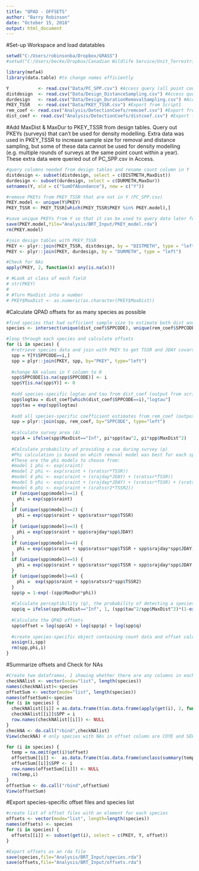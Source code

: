 ```yaml
---
title: "QPAD - OFFSETS"
author: "Barry Robinson"
date: "October 15, 2018"
output: html_document
---
```


#Set-up Workspace and load datatables
```r
setwd("C:/Users/robinsonba/Dropbox/GRASS")
#setwd("C:/Users/becke/Dropbox/Canadian Wildlife Service/Unit_Terrestrial/Robinson_GrasslandBirds/GRASS")

library(mefa4)
library(data.table) #to change names efficiently

Y           <- read.csv("Data/PC_SPP.csv") #Access query (all point count observations linked with PKEY)
distdesign  <- read.csv("Data/Design_DistanceSampling.csv") #Access query
durdesign   <- read.csv("Data/Design_DurationRemovalSampling.csv") #Access query
PKEY_TSSR   <- read.csv("Data/PKEY_TSSR.csv") #Export from Script1
rem_coef <- read.csv("Analysis/DetectionCoefs/remcoef.csv") #Export from Script2
dist_coef <- read.csv("Analysis/DetectionCoefs/distcoef.csv") #Export from Script3

```

#Add MaxDist & MaxDur to PKEY_TSSR from design tables. Query out PKEYs (surveys) that can't be used for density modelling. Extra data was used in PKEY_TSSR to increase sample size for removal and distance sampling, but some of these data cannot be used for density modelling (e.g. multiple rounds of surveys at the same point count within a year). These extra data were queried out of PC_SPP.csv in Access.
```r
#query columns needed from design tables and rename count column in Y
distdesign <- subset(distdesign, select = c(DISTMETH,MaxDist))
durdesign <- subset(durdesign, select = c(DURMETH,MaxDur))
setnames(Y, old = c("SumOfAbundance"), new = c("Y"))

#remove PKEYs from PKEY_TSSR that are not in Y (PC_SPP.csv) 
PKEY.model <- unique(Y$PKEY)
PKEY_TSSR <- PKEY_TSSR[which(PKEY_TSSR$PKEY %in% PKEY.model),]

#save unique PKEYs from Y so that it can be used to query data later for final BRT modeling
save(PKEY.model,file="Analysis/BRT_Input/PKEY_model.rda")
rm(PKEY.model)

#join design tables with PKEY_TSSR
PKEY <- plyr::join(PKEY_TSSR, distdesign, by = "DISTMETH", type = "left")
PKEY <- plyr::join(PKEY, durdesign, by = "DURMETH", type = "left")

#Check for NAs
apply(PKEY, 2, function(x) any(is.na(x)))

# #Look at class of each field
# str(PKEY)
# 
# #Turn MaxDist into a number
# PKEY$MaxDist <- as.numeric(as.character(PKEY$MaxDist))
```

#Calculate QPAD offsets for as many species as possible
```r
#find species that had sufficient sample size to estimate both dist and rem coefs
species <- intersect(unique(dist_coef$SPPCODE), unique(rem_coef$SPPCODE))

#loop through each species and calculate offsets
for (i in species) {
  #retrieve species data and join with PKEY to get TSSR and JDAY covars for each spp record (PKEY)
  spp = Y[Y$SPPCODE==i,]
  spp = plyr::join(PKEY, spp, by="PKEY", type="left")
  
  #change NA values in Y column to 0
  spp$SPPCODE[is.na(spp$SPPCODE)] <- i
  spp$Y[is.na(spp$Y)] <- 0
  
  #add species-specific logtau and tau from dist_coef (output from script 3)
  spp$logtau = dist_coef[which(dist_coef$SPPCODE==i),"logtau"]
  spp$tau = exp(spp$logtau)
  
  #add all species-specific coefficient estimates from rem_coef (output from script 2)
  spp = plyr::join(spp, rem_coef, by="SPPCODE", type="left")
  
  #calculate survey area (A)
  spp$A = ifelse(spp$MaxDist=="Inf", pi*spp$tau^2, pi*spp$MaxDist^2)
  
  #Calculate probability of providing a cue during survey (p) 
  #Phi calculation is based on which removal model was best for each species (model column)
  #These are the phi models to choose from:
  #model 1 phi <- exp(sraint)
  #model 2 phi <- exp(sraint + (sratssr*TSSR))
  #model 4 phi <- exp(sraint + (srajday*JDAY) + (sratssr*TSSR))
  #model 5 phi <- exp(sraint + (srajday*JDAY) + (sratssr*TSSR) + (sratssrjday*TSSR*JDAY))
  #model 6 phi <- exp(sraint + (sratssr2*TSSR2))
  if (unique(spp$model)==1) {
    phi = exp(spp$sraint)  
  }
  if (unique(spp$model)==2) {
    phi = exp(spp$sraint + spp$sratssr*spp$TSSR) 
  }
  if (unique(spp$model)==3) {
    phi = exp(spp$sraint + spp$srajday*spp$JDAY)
  }
  if (unique(spp$model)==4) {
    phi = exp(spp$sraint + spp$sratssr*spp$TSSR + spp$srajday*spp$JDAY)
  }
  if (unique(spp$model)==5) {
    phi = exp(spp$sraint + spp$sratssr*spp$TSSR + spp$srajday*spp$JDAY + spp$sratssrjday*spp$TSSR*spp$JDAY)
  }
  if (unique(spp$model)==6) {
    phi =  exp(spp$sraint + spp$sratssr2*spp$TSSR2)
  }
  spp$p = 1-exp(-(spp$MaxDur*phi))
  
  #Calculate perceptibility (q), the probability of detecting a species if it provides a cue
  spp$q = ifelse(spp$MaxDist=="Inf", 1, (spp$tau^2/spp$MaxDist^2)*(1-exp(-(spp$MaxDist^2)/spp$tau^2)))
  
  #Calculate the QPAD offsets
  spp$offset = log(spp$A) + log(spp$p) + log(spp$q)
  
  #create species-specific object containing count data and offset calculation for each survey (PKEY)
  assign(i,spp)
  rm(spp,phi,i)
}
```

#Summarize offsets and Check for NAs
```r
#Create two dataframes, 1 showing whether there are any columns in each species dataframes with NAs, the other providing summary statistics for offsets across species
checkNAlist <- vector(mode="list", length(species))
names(checkNAlist)<-species
offsetSum <- vector(mode="list", length(species))
names(offsetSum)<-species
for (i in species) {
  checkNAlist[[i]] = as.data.frame(t(as.data.frame(apply(get(i), 2, function(x) any(is.na(x))))))
  checkNAlist[[i]]$SPP = i
  row.names(checkNAlist[[i]]) <- NULL
}
checkNA <- do.call("rbind",checkNAlist)
View(checkNA) # only species with NAs in offset column are COYE and SEWR, which didnt have a large enough sample size to estimate tau in distance sampling.

for (i in species) {
  temp = na.omit(get(i)$offset)
  offsetSum[[i]] <-  as.data.frame(t(as.data.frame(unclass(summary(temp)))))
  offsetSum[[i]]$SPP <- i
  row.names(offsetSum[[i]]) <- NULL
  rm(temp,i)
}
offsetSum <- do.call("rbind",offsetSum)
View(offsetSum)
```

#Export species-specific offset files and species list
```r
#create list of offset files with an element for each species
offsets <- vector(mode="list", length=length(species))
names(offsets) <- species
for (i in species) {
  offsets[[i]] <- subset(get(i), select = c(PKEY, Y, offset))
}

#Export offsets as an rda file
save(species,file="Analysis/BRT_Input/species.rda")
save(offsets,file="Analysis/BRT_Input/offsets.rda")
```
